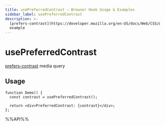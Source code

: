 ```yaml
---
title: usePreferredContrast – Browser Hook Usage & Examples
sidebar_label: usePreferredContrast
description: >-
  [prefers-contrast](https://developer.mozilla.org/en-US/docs/Web/CSS/@media/prefers-contrast) media query. Learn usage patterns, best practices, and code
  example
---
```

# usePreferredContrast

[prefers-contrast](https://developer.mozilla.org/en-US/docs/Web/CSS/@media/prefers-contrast) media query


## Usage

```tsx live
function Demo() {
  const contrast = usePreferredContrast();

  return <div>PreferredContrast: {contrast}</div>;
};

```

%%API%%
